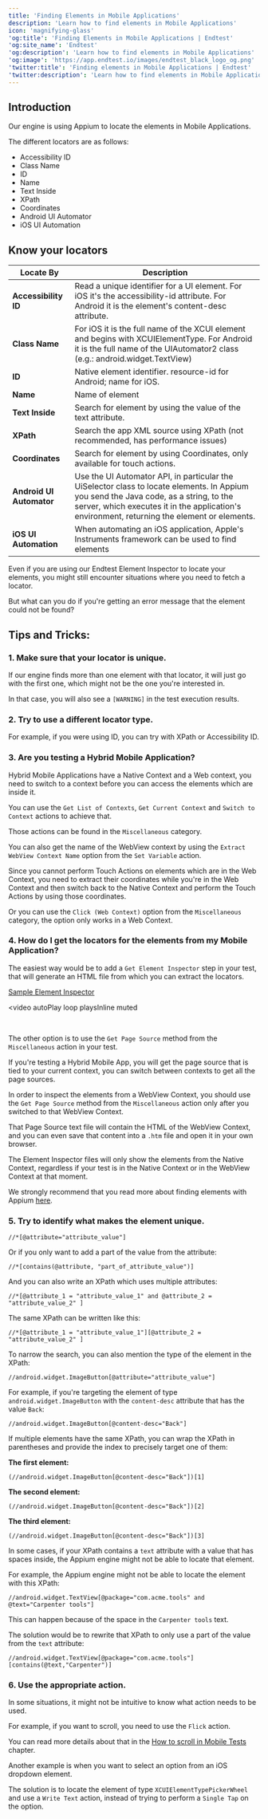 ```yaml
---
title: 'Finding Elements in Mobile Applications'
description: 'Learn how to find elements in Mobile Applications'
icon: 'magnifying-glass'
'og:title': 'Finding Elements in Mobile Applications | Endtest'
'og:site_name': 'Endtest'
'og:description': 'Learn how to find elements in Mobile Applications'
'og:image': 'https://app.endtest.io/images/endtest_black_logo_og.png'
'twitter:title': 'Finding elements in Mobile Applications | Endtest'
'twitter:description': 'Learn how to find elements in Mobile Applications'
---
```

    
## Introduction
    
Our engine is using Appium to locate the elements in Mobile Applications.
    
The different locators are as follows:
* Accessibility ID
* Class Name
* ID
* Name
* Text Inside
* XPath
* Coordinates
* Android UI Automator
* iOS UI Automation
    
## Know your locators
    
| **Locate By**         | **Description**                                                                                                                                                                                                                           |
|-----------------------|-------------------------------------------------------------------------------------------------------------------------------------------------------------------------------------------------------------------------------------------|
| **Accessibility ID**  | Read a unique identifier for a UI element. For iOS it's the accessibility-id attribute. For Android it is the element's content-desc attribute.                                                                                       |
| **Class Name**        | For iOS it is the full name of the XCUI element and begins with XCUIElementType. For Android it is the full name of the UIAutomator2 class (e.g.: android.widget.TextView)                                                            |
| **ID**                | Native element identifier. resource-id for Android; name for iOS.                                                                                                                                                                         |
| **Name**              | Name of element                                                                                                                                                                                                                           |
| **Text Inside**       | Search for element by using the value of the text attribute.                                                                                                                                                                          |
| **XPath**             | Search the app XML source using XPath (not recommended, has performance issues)                                                                                                                                                        |
| **Coordinates**       | Search for element by using Coordinates, only available for touch actions.                                                                                                                                                             |
| **Android UI Automator** | Use the UI Automator API, in particular the UiSelector class to locate elements. In Appium you send the Java code, as a string, to the server, which executes it in the application's environment, returning the element or elements. |
| **iOS UI Automation** | When automating an iOS application, Apple's Instruments framework can be used to find elements                                                                                                                                       |

Even if you are using our Endtest Element Inspector to locate your elements, you might still encounter situations where you need to fetch a locator.
    
But what can you do if you're getting an error message that the element could not be found?
    
## Tips and Tricks:
    
### 1. Make sure that your locator is unique.
    
If our engine finds more than one element with that locator, it will just go with the first one, which might not be the one you're interested in.
    
In that case, you will also see a `[WARNING]` in the test execution results.
    
### 2. Try to use a different locator type.
    
For example, if you were using ID, you can try with XPath or Accessibility ID.
    
### 3. Are you testing a Hybrid Mobile Application?
    
Hybrid Mobile Applications have a Native Context and a Web context, you need to switch to a context before you can access the elements which are inside it.
    
You can use the `Get List of Contexts`, `Get Current Context` and `Switch to Context` actions to achieve that.
    
Those actions can be found in the `Miscellaneous` category.
    
You can also get the name of the WebView context by using the `Extract WebView Context Name` option from the `Set Variable` action.
    
Since you cannot perform Touch Actions on elements which are in the Web Context, you need to extract their coordinates while you're in the Web Context and then switch back to the Native Context and perform the Touch Actions by using those coordinates.
    
Or you can use the `Click (Web Context)` option from the `Miscellaneous` category, the option only works in a Web Context.
    
### 4. How do I get the locators for the elements from my Mobile Application?
    
The easiest way would be to add a `Get Element Inspector` step in your test, that will generate an HTML file from which you can extract the locators.
    
[Sample Element Inspector](https://endtest-files.s3.us-west-2.amazonaws.com/Element_Inspector_1.html)
    
<video
    autoPlay
    loop
    playsInline
    muted
>
  <source type="video/mp4" src="https://endtest-videos.s3.us-west-2.amazonaws.com/documentation/endtest_element_inspector.mp4" />
</video>
    
<br />
    
The other option is to use the `Get Page Source` method from the `Miscellaneous` action in your test.
    
If you're testing a Hybrid Mobile App, you will get the page source that is tied to your current context, you can switch between contexts to get all the page sources.
    
In order to inspect the elements from a WebView Context, you should use the `Get Page Source` method from the `Miscellaneous` action only after you switched to that WebView Context.
    
That Page Source text file will contain the HTML of the WebView Context, and you can even save that content into a `.htm` file and open it in your own browser.
    
<Note> The Element Inspector files will only show the elements from the Native Context, regardless if your test is in the Native Context or in the WebView Context at that moment. </Note>
    
<Tip> We strongly recommend that you read more about finding elements with Appium [here](https://appium.io/docs/en/commands/element/find-elements/). </Tip>
    
### 5. Try to identify what makes the element unique.
    
`//*[@attribute="attribute_value"]`
    
Or if you only want to add a part of the value from the attribute:
    
`//*[contains(@attribute, "part_of_attribute_value")]`
    
And you can also write an XPath which uses multiple attributes:
    
`//*[@attribute_1 = "attribute_value_1" and @attribute_2 = "attribute_value_2" ]`
    
The same XPath can be written like this:
    
`//*[@attribute_1 = "attribute_value_1"][@attribute_2 = "attribute_value_2" ]`
    
To narrow the search, you can also mention the type of the element in the XPath:
    
`//android.widget.ImageButton[@attribute="attribute_value"]`
    
For example, if you're targeting the element of type `android.widget.ImageButton` with the `content-desc` attribute that has the value `Back`:
    
`//android.widget.ImageButton[@content-desc="Back"]`
    
If multiple elements have the same XPath, you can wrap the XPath in parentheses and provide the index to precisely target one of them:
    
**The first element:**
    
`(//android.widget.ImageButton[@content-desc="Back"])[1]`
    
**The second element:**
    
`(//android.widget.ImageButton[@content-desc="Back"])[2]`
    
**The third element:**
    
`(//android.widget.ImageButton[@content-desc="Back"])[3]`
    
In some cases, if your XPath contains a `text` attribute with a value that has spaces inside, the Appium engine might not be able to locate that element.
    
For example, the Appium engine might not be able to locate the element with this XPath:
    
`//android.widget.TextView[@package="com.acme.tools" and @text="Carpenter tools"]`
    
This can happen because of the space in the `Carpenter tools` text.
    
The solution would be to rewrite that XPath to only use a part of the value from the `text` attribute:
    
`//android.widget.TextView[@package="com.acme.tools"][contains(@text,"Carpenter")]`
    
### 6. Use the appropriate action.
    
In some situations, it might not be intuitive to know what action needs to be used.
    
For example, if you want to scroll, you need to use the `Flick` action.
    
You can read more details about that in the [How to scroll in Mobile Tests](/mobile-tests/how-to-scroll-in-mobile-tests) chapter.
    
Another example is when you want to select an option from an iOS dropdown element.
    
The solution is to locate the element of type `XCUIElementTypePickerWheel` and use a `Write Text` action, instead of trying to perform a `Single Tap` on the option.

